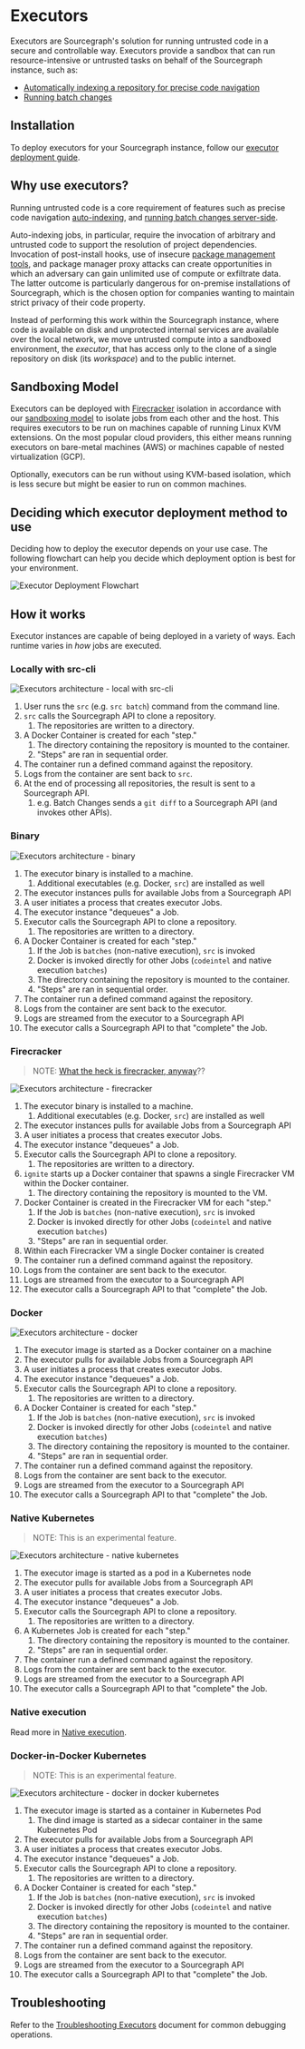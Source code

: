 # Executors

Executors are Sourcegraph's solution for running untrusted code in a secure and controllable way. Executors provide a sandbox that can run resource-intensive or untrusted tasks on behalf of the Sourcegraph instance, such as:

- [Automatically indexing a repository for precise code navigation](/code_navigation/explanations/auto_indexing)
- [Running batch changes](/batch_changes/explanations/server_side)

## Installation

To deploy executors for your Sourcegraph instance, follow our [executor deployment guide](executors/deploy_executors).

## Why use executors?

Running untrusted code is a core requirement of features such as precise code navigation [auto-indexing](/code_navigation/explanations/auto_indexing), and [running batch changes server-side](/batch_changes/explanations/server_side).

Auto-indexing jobs, in particular, require the invocation of arbitrary and untrusted code to support the resolution of project dependencies. Invocation of post-install hooks, use of insecure [package management tools](https://github.com/golang/go/issues/29230), and package manager proxy attacks can create opportunities in which an adversary can gain unlimited use of compute or exfiltrate data. The latter outcome is particularly dangerous for on-premise installations of Sourcegraph, which is the chosen option for companies wanting to maintain strict privacy of their code property.

Instead of performing this work within the Sourcegraph instance, where code is available on disk and unprotected internal services are available over the local network, we move untrusted compute into a sandboxed environment, the _executor_, that has access only to the clone of a single repository on disk (its _workspace_) and to the public internet.

## Sandboxing Model

Executors can be deployed with [Firecracker](https://sourcegraph.com/github.com/firecracker-microvm/firecracker) isolation in accordance with our [sandboxing model](/admin/executors/#how-it-works) to isolate jobs from each other and the host.
This requires executors to be run on machines capable of running Linux KVM extensions. On the most popular cloud providers, this either means running executors on bare-metal machines (AWS) or machines capable of nested virtualization (GCP).

Optionally, executors can be run without using KVM-based isolation, which is less secure but might be easier to run on common machines.

## Deciding which executor deployment method to use

Deciding how to deploy the executor depends on your use case. The following flowchart can help you decide which
deployment option is best for your environment.

<img src='https://storage.googleapis.com/sourcegraph-assets/executor_deployment_tree.png' alt='Executor Deployment Flowchart' />

## How it works

Executor instances are capable of being deployed in a variety of ways. Each runtime varies in _how_ jobs are executed.

### Locally with src-cli

<img src="https://storage.googleapis.com/sourcegraph-assets/executor_src_local_arch.png" alt="Executors architecture - local with src-cli" />


1.  User runs the `src` (e.g. `src batch`) command from the command line.
2.  `src` calls the Sourcegraph API to clone a repository.
    1.  The repositories are written to a directory.
3.  A Docker Container is created for each "step."
    1.  The directory containing the repository is mounted to the container.
    2.  "Steps" are ran in sequential order.
4.  The container run a defined command against the repository.
5.  Logs from the container are sent back to `src`.
6.  At the end of processing all repositories, the result is sent to a Sourcegraph API.
    1.  e.g. Batch Changes sends a `git diff` to a Sourcegraph API (and invokes other APIs).

### Binary


<img src="https://storage.googleapis.com/sourcegraph-assets/executor_binary_arch.png" alt="Executors architecture - binary" />


1.  The executor binary is installed to a machine.
    1.  Additional executables (e.g. Docker, `src`) are installed as well
2.  The executor instances pulls for available Jobs from a Sourcegraph API
3.  A user initiates a process that creates executor Jobs.
4.  The executor instance "dequeues" a Job.
5.  Executor calls the Sourcegraph API to clone a repository.
    1. The repositories are written to a directory.
6.  A Docker Container is created for each "step."
    1.  If the Job is `batches` (non-native execution), `src` is invoked
    2.  Docker is invoked directly for other Jobs (`codeintel` and native execution `batches`)
    3.  The directory containing the repository is mounted to the container.
    4.  "Steps" are ran in sequential order.
7.  The container run a defined command against the repository.
8.  Logs from the container are sent back to the executor.
9.  Logs are streamed from the executor to a Sourcegraph API
10.  The executor calls a Sourcegraph API to that "complete" the Job.

### Firecracker

> NOTE: [What the heck is firecracker, anyway](/admin/executors/firecracker)??


<img src="https://storage.googleapis.com/sourcegraph-assets/executor_firecracker_arch.png" alt="Executors architecture - firecracker" />


1.  The executor binary is installed to a machine.
    1.  Additional executables (e.g. Docker, `src`) are installed as well
2.  The executor instances pulls for available Jobs from a Sourcegraph API
3.  A user initiates a process that creates executor Jobs.
4.  The executor instance "dequeues" a Job.
5.  Executor calls the Sourcegraph API to clone a repository.
    1.  The repositories are written to a directory.
6. `ignite` starts up a Docker container that spawns a single Firecracker VM within the Docker container.
    1. The directory containing the repository is mounted to the VM.
7. Docker Container is created in the Firecracker VM for each "step."
    1.  If the Job is `batches` (non-native execution), `src` is invoked
    2.  Docker is invoked directly for other Jobs (`codeintel` and native execution `batches`)
    3.  "Steps" are ran in sequential order.
8.  Within each Firecracker VM a single Docker container is created
9.  The container run a defined command against the repository.
10.  Logs from the container are sent back to the executor.
11.  Logs are streamed from the executor to a Sourcegraph API
12.  The executor calls a Sourcegraph API to that "complete" the Job.

### Docker


<img src="https://storage.googleapis.com/sourcegraph-assets/executor_docker_arch.png" alt="Executors architecture - docker" />


1.  The executor image is started as a Docker container on a machine
2.  The executor pulls for available Jobs from a Sourcegraph API
3.  A user initiates a process that creates executor Jobs.
4.  The executor instance "dequeues" a Job.
5.  Executor calls the Sourcegraph API to clone a repository.
    1.  The repositories are written to a directory.
6.  A Docker Container is created for each "step."
    1.  If the Job is `batches` (non-native execution), `src` is invoked
    2.  Docker is invoked directly for other Jobs (`codeintel` and native execution `batches`)
    3.  The directory containing the repository is mounted to the container.
    4.  "Steps" are ran in sequential order.
7.  The container run a defined command against the repository.
8.  Logs from the container are sent back to the executor.
9.  Logs are streamed from the executor to a Sourcegraph API
10.  The executor calls a Sourcegraph API to that "complete" the Job.

### Native Kubernetes

> NOTE: This is an experimental feature.



<img src="https://storage.googleapis.com/sourcegraph-assets/executor_kubernetes_native_arch.png" alt="Executors architecture - native kubernetes" />


1.  The executor image is started as a pod in a Kubernetes node
2.  The executor pulls for available Jobs from a Sourcegraph API
3.  A user initiates a process that creates executor Jobs.
4.  The executor instance "dequeues" a Job.
5.  Executor calls the Sourcegraph API to clone a repository.
    1.  The repositories are written to a directory.
6.  A Kubernetes Job is created for each "step."
    1.  The directory containing the repository is mounted to the container.
    2.  "Steps" are ran in sequential order.
7.  The container run a defined command against the repository.
8.  Logs from the container are sent back to the executor.
9.  Logs are streamed from the executor to a Sourcegraph API
10.  The executor calls a Sourcegraph API to that "complete" the Job.

### Native execution

Read more in [Native execution](/admin/executors/native_execution).

### Docker-in-Docker Kubernetes

> NOTE: This is an experimental feature.

<img src="https://storage.googleapis.com/sourcegraph-assets/executor_kubernetes_dind_arch.png" alt="Executors architecture - docker in docker kubernetes" />

1.  The executor image is started as a container in Kubernetes Pod
    1. The dind image is started as a sidecar container in the same Kubernetes Pod
2.  The executor pulls for available Jobs from a Sourcegraph API
3.  A user initiates a process that creates executor Jobs.
4.  The executor instance "dequeues" a Job.
5.  Executor calls the Sourcegraph API to clone a repository.
    1.  The repositories are written to a directory.
6.  A Docker Container is created for each "step."
    1.  If the Job is `batches` (non-native execution), `src` is invoked
    2.  Docker is invoked directly for other Jobs (`codeintel` and native execution `batches`)
    3.  The directory containing the repository is mounted to the container.
    4.  "Steps" are ran in sequential order.
7.  The container run a defined command against the repository.
8.  Logs from the container are sent back to the executor.
9.  Logs are streamed from the executor to a Sourcegraph API
10.  The executor calls a Sourcegraph API to that "complete" the Job.

## Troubleshooting
Refer to the [Troubleshooting Executors](/admin/executors/executors_troubleshooting) document for common debugging operations.

